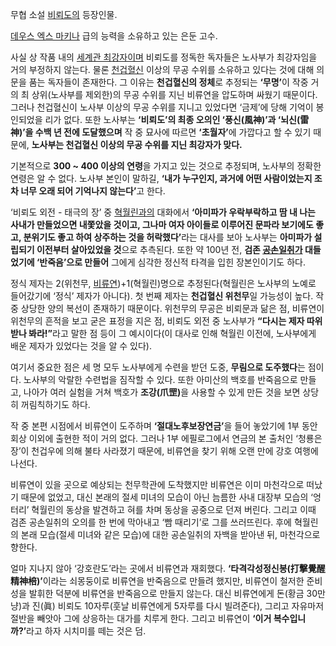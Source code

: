 무협 소설 [[비뢰도]]의 등장인물.



[[데우스 엑스 마키나]] 급의 능력을 소유하고 있는 은둔 고수.

사실 상 작품 내의 [[세계관 최강자]]이며 비뢰도를 정독한 독자들은 노사부가 최강자임을 거의 부정하지 않는다.
물론 [[천겁혈신]] 이상의 무공 수위를 소유하고 있다는 것에 대해 의문을 품는 독자들이 존재한다. 그 이유는 '''천겁혈신의 정체'''로 추정되는 '''‘무명’'''이 작중 거의 최 상위(노사부를 제외한)의 무공 수위를 지닌 비류연을 압도하며 싸웠기 때문이다. 그러나 천겁혈신이 노사부 이상의 무공 수위를 지니고 있었다면 ‘금제’에 당해 기억이 봉인되었을 리가 없다. 또한 노사부는 '''‘비뢰도’의 최종 오의인 ‘풍신(風神)’과 ‘뇌신(雷神)’을 수백 년 전에 도달했으며''' 작 중 묘사에 따르면 '''‘초월자’'''에 가깝다고 할 수 있기 때문에, '''노사부는 천겁혈신 이상의 무공 수위를 지닌 최강자가 맞다.'''

기본적으로 '''300 ~ 400 이상의 연령'''을 가지고 있는 것으로 추정되며, 노사부의 정확한 연령은 알 수 없다. 노사부 본인이 말하길, '''‘내가 누구인지, 과거에 어떤 사람이었는지 조차 너무 오래 되어 기억나지 않는다’'''고 한다.

‘비뢰도 외전 - 태극의 장’ 중 [[혁월린]]과의 대화에서 '''‘아미파가 우락부락하고 땀 내 나는 사내가 만들었으면 내쫓았을 것이고, 그나마 여자 아이들로 이루어진 문파라 보기에도 좋고, 분위기도 좋고 하여 상주하는 것을 허락했다’'''라는 대사를 보아 노사부는 '''아미파가 설립되기 이전부터 살아있었을 것'''으로 추측된다. 또한 약 100년 전, '''검존 [[공손일취]]가 대들었기에 ‘반죽음’으로 만들어''' 그에게 심각한 정신적 타격을 입힌 장본인이기도 하다.

정식 제자는 2(위천무, [[비류연]])+1(혁월린)명으로 추정된다(혁월린은 노사부의 노예로 들어갔기에 ‘정식’ 제자가 아니다).
첫 번째 제자는 '''천겁혈신 위천무'''일 가능성이 높다. 작 중 상당한 양의 복선이 존재하기 때문이다. 위천무의 무공은 비뢰문과 닮은 점, 비류연이 위천무의 흔적을 보고 굳은 표정을 지은 점, 비뢰도 외전 중 노사부가 '''“다시는 제자 따위 받나 봐라!”'''라고 말한 점 등이 그 예시이다(이 대사로 인해 혁월린 이전에, 노사부에게 배운 제자가 있었다는 것을 알 수 있다).

여기서 중요한 점은 세 명 모두 노사부에게 수련을 받던 도중, '''무림으로 도주했다'''는 점이다. 노사부의 악랄한 수련법을 짐작할 수 있다.
또한 아미산의 백호를 반죽음으로 만들고, 나아가 여러 실험을 거쳐 백호가 '''조강(爪罡)'''을 사용할 수 있게 만든 것을 보면 상당히 꺼림칙하기도 하다.

작 중 본편 시점에서 비류연이 도주하며 '''‘절대노후보장연금’'''을 들어 놓았기에 1부 동안 회상 이외에 출현한 적이 거의 없다.
그러나 1부 에필로그에서 연금의 본 출처인 ‘청룡은장’이 천겁우에 의해 불타 사라졌기 때문에, 비류연을 찾기 위해 오랜 만에 강호 여행에 나선다.

비류연이 있을 곳으로 예상되는 천무학관에 도착했지만 비류연은 이미 마천각으로 떠났기 때문에 없었고, 대신 본래의 절세 미녀의 모습이 아닌 늠름한 사내 대장부 모습의 ‘엉터리’ 혁월린의 동상을 발견하고 혀를 차며 동상을 공중으로 던져 버린다. 그리고 이때 검존 공손일취의 오의를 한 번에 막아내고 ‘빰 때리기’로 그를 쓰러뜨린다.
후에 혁월린의 본래 모습(절세 미녀와 같은 모습)에 대한 공손일취의 자백을 받아낸 뒤, 마천각으로 향한다.

얼마 지나지 않아 ‘강호란도’라는 곳에서 비류연과 재회했다. '''‘타격각성정신봉(打擊覺醒精神棓)’'''이라는 쇠몽둥이로 비류연을 반죽음으로 만들려 했지만, 비류연이 철저한 준비성을 발휘한 덕분에 비류연을 반죽음으로 만들지 않는다. 대신 비류연에게 돈(황금 30만 냥)과 진(眞) 비뢰도 10자루(훗날 비류연에게 5자루를 다시 빌려준다), 그리고 자유마저 절반을 빼앗아 그에 상응하는 대가를 치루게 한다. 그리고 비류연이 '''‘이거 복수입니까?’'''라고 하자 시치미를 떼는 것은 덤.


